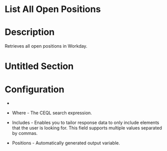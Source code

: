 ﻿# List All Open Positions

# Description

Retrieves all open positions in Workday.

# Untitled Section

# Configuration

* 
* Where - The CEQL search expression.







* Includes - Enables you to tailor response data to only include elements that the user is looking for. This field supports multiple values separated by commas.



* Positions - Automatically generated output variable.
